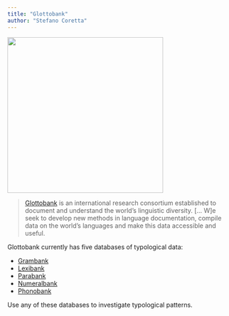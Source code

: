 ```yaml
---
title: "Glottobank"
author: "Stefano Coretta"
---
```


![](../img/glottobank_all.jpg){width="350" fig-align="center"}


> [Glottobank](https://glottobank.org) is an international research consortium established to document and understand the world’s linguistic diversity. [... W]e seek to develop new methods in language documentation, compile  data on the world’s languages and make this data accessible and useful.

Glottobank currently has five databases of typological data:

- [Grambank](https://glottobank.org/#grambank)
- [Lexibank](https://glottobank.org/#lexibank)
- [Parabank](https://glottobank.org/#parabank)
- [Numeralbank](https://glottobank.org/#numeralbank)
- [Phonobank](https://glottobank.org/#phonobank)

Use any of these databases to investigate typological patterns.
